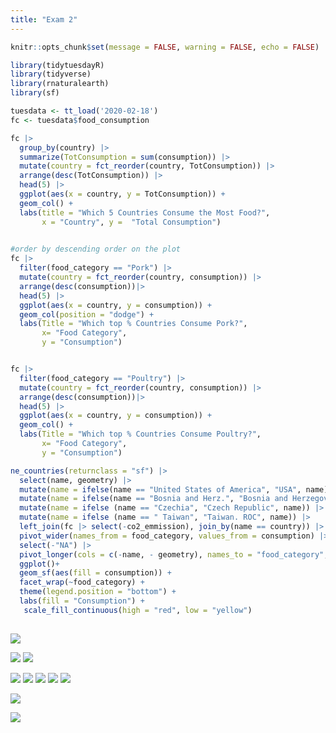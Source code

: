 ```yaml
---
title: "Exam 2"
---
```

```r
knitr::opts_chunk$set(message = FALSE, warning = FALSE, echo = FALSE)
```

```r
library(tidytuesdayR)
library(tidyverse)
library(rnaturalearth)
library(sf)
```

```r
tuesdata <- tt_load('2020-02-18')
fc <- tuesdata$food_consumption
```

```r
fc |> 
  group_by(country) |>
  summarize(TotConsumption = sum(consumption)) |>
  mutate(country = fct_reorder(country, TotConsumption)) |>
  arrange(desc(TotConsumption)) |>
  head(5) |>
  ggplot(aes(x = country, y = TotConsumption)) +
  geom_col() +
  labs(title = "Which 5 Countries Consume the Most Food?",
       x = "Country", y =  "Total Consumption")
  
```



```r
#order by descending order on the plot
fc |>
  filter(food_category == "Pork") |> 
  mutate(country = fct_reorder(country, consumption)) |>
  arrange(desc(consumption))|>
  head(5) |>
  ggplot(aes(x = country, y = consumption)) +
  geom_col(position = "dodge") +
  labs(Title = "Which top % Countries Consume Pork?",
       x= "Food Category",
       y = "Consumption")


fc |>
  filter(food_category == "Poultry") |>
  mutate(country = fct_reorder(country, consumption)) |>
  arrange(desc(consumption))|>
  head(5) |>
  ggplot(aes(x = country, y = consumption)) +
  geom_col() +
  labs(Title = "Which top % Countries Consume Poultry?",
       x= "Food Category",
       y = "Consumption")
```
```r
ne_countries(returnclass = "sf") |>
  select(name, geometry) |>
  mutate(name = ifelse(name == "United States of America", "USA", name)) |>
  mutate(name = ifelse(name == "Bosnia and Herz.", "Bosnia and Herzegovina", name)) |>
  mutate(name = ifelse (name == "Czechia", "Czech Republic", name)) |>
  mutate(name = ifelse (name == " Taiwan", "Taiwan. ROC", name)) |>
  left_join(fc |> select(-co2_emmission), join_by(name == country)) |>
  pivot_wider(names_from = food_category, values_from = consumption) |>
  select(-"NA") |>
  pivot_longer(cols = c(-name, - geometry), names_to = "food_category", values_to = "consumption") |>
  ggplot()+
  geom_sf(aes(fill = consumption)) +
  facet_wrap(~food_category) +
  theme(legend.position = "bottom") +
  labs(fill = "Consumption") +
   scale_fill_continuous(high = "red", low = "yellow")
  
```



![](IMG_3841.jpg)

![](IMG_3842.jpg)
![](IMG_3843.jpg)

![](IMG_3844.jpg)
![](IMG_3845.jpg)
![](IMG_3847.jpg)
![](IMG_3848.jpg)
![](IMG_3849.jpg)

![](IMG_3850.jpg)

![](IMG_3851.jpg)
